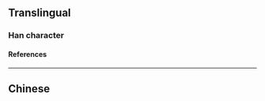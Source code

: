 {{character info}}
==Translingual==

===Han character===
{{Han char|rn=9|rad=人|as=12|sn=14|four=21231|canj=OMMP,XOMMP|ids=⿰亻惡}}

====References====
{{Han ref|kx=0117.230|dkj=01126|dj=0249.080|hdz=10217.030|uh=50EB}}

----

==Chinese==
{{zh-see|惡|v}}